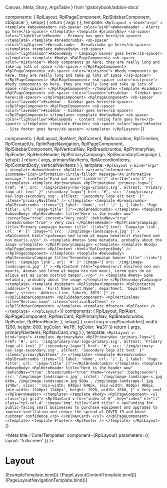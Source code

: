   Canvas,
  Meta,
  Story,
  ArgsTable
} from '@storybook/addon-docs'


  components: { RplLayout, RplPageComponent, RplSidebarComponent, sbSpacer },
  setup() {
    return { args }
  },
  template: `
    <RplLayout v-bind="args" >
      <template #aboveHeader>
        <sb-spacer color="pink">#aboveHeader - Alerts go here</sb-spacer>
      </template>
      <template #primaryNav>
        <sb-spacer color="lightblue">#header - Primary nav goes here</sb-spacer>
      </template>
      <template #breadcrumbs>
        <sb-spacer color="lightgreen">#breadcrumbs - Breadcrumbs go here</sb-spacer>
      </template>
      <template #aboveBody>
        <sb-spacer color="lightsalmon">#aboveBody - Campaign banner goes here</sb-spacer>
      </template>
      <template #body>
        <RplPageComponent>
          <sb-spacer color="mistyrose">
            #body components go here, they are really long and take up lots of space
          </sb-spacer>
        </RplPageComponent>
        <RplPageComponent>
          <sb-spacer color="mistyrose">
            #body components go here, they are really long and take up lots of space
          </sb-spacer>
        </RplPageComponent>
        <RplPageComponent>
          <sb-spacer color="mistyrose">
            #body components go here, they are really long and take up lots of space
          </sb-spacer>
        </RplPageComponent>
      </template>
      <template #sidebar>
        <RplPageComponent>
          <sb-spacer color="lavender">#sidebar - Sidebar goes here</sb-spacer>
        </RplPageComponent>
        <RplPageComponent>
          <sb-spacer color="lavender">#sidebar - Sidebar goes here</sb-spacer>
        </RplPageComponent>
        <RplPageComponent>
          <sb-spacer color="lavender">#sidebar - Sidebar goes here</sb-spacer>
        </RplPageComponent>
      </template>
      <template #belowBody>
        <sb-spacer color="lightyellow">#belowBody - Content rating form goes here</sb-spacer>
      </template>
      <template #footer>
        <sb-spacer color="aqua">#footer - Site footer goes here</sb-spacer>
      </template>
    </RplLayout>
  `
})

  components: {
    RplLayout,
    RplAlert,
    RplContent,
    RplAccordion,
    RplTimeline,
    RplContactUs,
    RplInPageNavigation,
    RplPageComponent,
    RplSidebarComponent,
    RplVerticalNav,
    RplBreadcrumbs,
    RplPrimaryNav,
    RplFooter,
    RplHeroHeader,
    RplPrimaryCampaign,
    RplSecondaryCampaign
  },
  setup() {
    return {
      args,
      primaryNavItems,
      RplAccordionItems,
      RplContentBody,
      verticalNavItems
    }
  },
  template: `
    <RplLayout v-bind="args" >
      <template #aboveHeader>
        <RplAlert
          variant="information"
          iconName="icon-information-circle-filled"
          message="An informative message."
          linkText="Find out more"
          linkUrl="/"
          alertId="info-1"
        />
      </template>
      <template #primaryNav>
        <RplPrimaryNav
          :primary-logo="{
            href: '#',
            src: '/img/primary-nav-logo-primary.svg',
            altText: 'Primary logo alt text'
          }"
          :secondary-logo="{
            href: '#',
            src: '/img/primary-nav-logo-secondary.svg',
            altText: 'Secondary logo alt text'
          }"
          :items="primaryNavItems"
        />
      </template>
      <template #breadcrumbs>
        <RplBreadcrumbs :items="[{ label: 'Home', url: '/' }, { label: 'Page title', url: '/page-title' }]"></RplBreadcrumbs>
      </template>
      <template #aboveBody>
        <RplHeroHeader
          title="Here is the header wow"
          :cornerTop="true"
          content="Very cool"
          :behindNav="true"
          :breadcrumbs="true"
        >
          Very cool
        </RplHeroHeader>
        <RplPrimaryCampaign
          title="Primary campaign banner title"
          :link="{ text: 'Campaign link', url: '#' }"
          :image="{ src: '/img/image-landscape-m.jpg' }"
        >
          <RplContent html="<p>Aenean sed lorem at magna hendrerit eleifend sed non mauris.</p>" />
          <template #meta>
            Some metadata, probably about the image
          </template>
        </RplPrimaryCampaign>
      </template>
      <template #body>
        <RplPageComponent>
          <RplContent :html="RplContentBody" />
        </RplPageComponent>
      </template>
      <template #belowBody>
        <RplSecondaryCampaign
          title="Secondary campaign banner title"
          :link="{ text: 'Campaign link', url: '#' }"
          :image="{ src: '/img/image-landscape-m.jpg' }"
        >
          <RplContent html="<p>Hendrerit eleifend sed non mauris, Aenean sed lorem at magna hie non mauri, Lorem quis do ea aliqua est ea Lorem nostrud tempor..</p>" />
          <template #meta>
            Some metadata, probably about the image
          </template>
        </RplSecondaryCampaign>
      </template>
      <template #sidebar>
        <RplSidebarComponent>
          <RplContactUs
            :address="{
              name: 'First Name Last Name',
              department: 'Department Name',
              street: 'Address Line, Suburb, 3019'
            }"
          />
        </RplSidebarComponent>
        <RplSidebarComponent>
          <RplVerticalNav
            title="Section name"
            :items="verticalNavItems"
          />
        </RplSidebarComponent>
      </template>
      <template #footer>
        <RplFooter />
      </template>
    </RplLayout>
  `
})
  components: {
    RplLayout,
    RplAlert,
    RplPageComponent,
    RplNavCard,
    RplPrimaryNav,
    RplBreadcrumbs,
    RplFooter,
    RplHeroHeader
  },
  setup() {
    const img = svgPlaceholder({ width: 1200, height: 800, bgColor: '#e76', fgColor: '#a31' })
    return { args, primaryNavItems, RplNavCard, img }
  },
  template: `
    <RplLayout v-bind="args">
      <template #primaryNav>
        <RplPrimaryNav
          :primary-logo="{
            href: '#',
            src: '/img/primary-nav-logo-primary.svg',
            altText: 'Primary logo alt text'
          }"
          :secondary-logo="{
            href: '#',
            src: '/img/primary-nav-logo-secondary.svg',
            altText: 'Secondary logo alt text'
          }"
          :items="primaryNavItems"
        />
      </template>
      <template #breadcrumbs>
        <RplBreadcrumbs :items="[{ label: 'Home', url: '/' }, { label: 'Page title', url: '/page-title' }]"></RplBreadcrumbs>
      </template>
      <template #aboveBody>
        <RplHeroHeader
          title="Here is the header wow"
          :behindNav="true"
          :breadcrumbs="true"
          theme="reverse"
          :background="{
            src: '/img/image-landscape-s.jpg',
            srcSet: '/img/image-landscape-s.jpg 640w, /img/image-landscape-m.jpg 960w , /img/image-landscape-l.jpg 1240w',
            sizes: '(min-width: 640px) 640px, (min-width: 960px) 960px, (min-width: 1240px) 1240px',
            height: 1920,
            width: 2880,
          }"
        >
          Very cool
        </RplHeroHeader>
      </template>
      <template #body>
        <RplPageComponent>
          <ul class="rpl-grid">
            <RplNavCard
              v-for="index of 6"
              :key="index"
              el="li"
              class="rpl-col-4"
              :image="img"
              title="Card title"
            >
            <p>Funding for public-facing small businesses to purchase equipment and upgrades to improve ventilation and reduce the spread of COVID-19 and boost customer confidence.</p>
            </RplNavCard>
          </ul>
        </RplPageComponent>
      </template>
      <template #footer>
        <RplFooter />
      </template>
    </RplLayout>
  `
})

<Meta
  title='Core/Templates'
  component={RplLayout}
  parameters={{
    layout: 'fullscreen'
  }}
/>

# Layout

<ArgsTable of={RplLayout} />

<Canvas>
  <Story
    name='Example template'
    play={a11yStoryCheck}
  >
    {ExampleTemplate.bind()}
  </Story>
</Canvas>

<Canvas>
  <Story
    name='Landing page / Content'
    play={a11yStoryCheck}
    args={{
      background: 'default'
    }}
  >
    {PageLayoutContentTemplate.bind()}
  </Story>
</Canvas>

<Canvas>
  <Story
    name='Landing page / Navigation'
    play={a11yStoryCheck}
    args={{
      background: 'alt'
    }}
  >
    {PageLayoutNavigationTemplate.bind()}
  </Story>
</Canvas>

